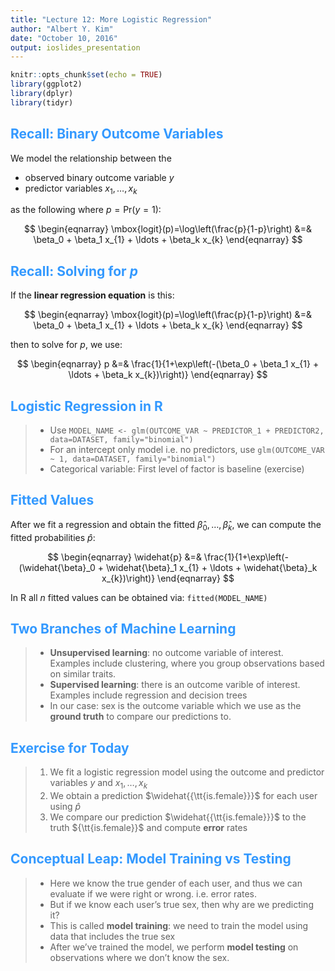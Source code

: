 ```yaml
---
title: "Lecture 12: More Logistic Regression"
author: "Albert Y. Kim"
date: "October 10, 2016"
output: ioslides_presentation
---
```


<style>
h2 { 
 color: #3399ff;		
}
h3 { 
 color: #3399ff;		
}
slides > slide.backdrop {
  background: white;
}
</style>


```r
knitr::opts_chunk$set(echo = TRUE)
library(ggplot2)
library(dplyr)
library(tidyr)
```





## Recall: Binary Outcome Variables

We model the relationship between the

* observed binary outcome variable $y$
* predictor variables $x_1, \ldots, x_k$

as the following where $p = \mbox{Pr}(y = 1)$:

$$
\begin{eqnarray}
\mbox{logit}(p)=\log\left(\frac{p}{1-p}\right) &=& \beta_0 + \beta_1 x_{1} + \ldots  + \beta_k x_{k}
\end{eqnarray}
$$





## Recall: Solving for $p$

If the **linear regression equation** is this:

$$
\begin{eqnarray}
\mbox{logit}(p)=\log\left(\frac{p}{1-p}\right) &=& \beta_0 + \beta_1 x_{1} + \ldots  + \beta_k x_{k}
\end{eqnarray}
$$

then to solve for $p$, we use:

$$
\begin{eqnarray}
p &=& \frac{1}{1+\exp\left(-(\beta_0 + \beta_1 x_{1} + \ldots  + \beta_k x_{k})\right)} 
\end{eqnarray}
$$




## Logistic Regression in R

> * Use `MODEL_NAME <- glm(OUTCOME_VAR ~ PREDICTOR_1 + PREDICTOR2, data=DATASET, family="binomial")`
> * For an intercept only model i.e. no predictors, use `glm(OUTCOME_VAR ~ 1, data=DATASET, family="binomial")`
> * Categorical variable: First level of factor is baseline (exercise)



## Fitted Values

After we fit a regression and obtain the fitted $\widehat{\beta}_0, \ldots, \widehat{\beta}_k$, we can compute the fitted probabilities $\widehat{p}$:

$$
\begin{eqnarray}
\widehat{p} &=& \frac{1}{1+\exp\left(-(\widehat{\beta}_0 + \widehat{\beta}_1 x_{1} + \ldots  + \widehat{\beta}_k x_{k})\right)} 
\end{eqnarray}
$$

In R all $n$ fitted values can be obtained via: `fitted(MODEL_NAME)`





## Two Branches of Machine Learning

> * **Unsupervised learning**: no outcome variable of interest. Examples include clustering, where you group observations based on similar traits.
> * **Supervised learning**: there is an outcome varible of interest. Examples include regression and decision trees
> * In our case: sex is the outcome variable which we use as the **ground truth** to compare our predictions to.



## Exercise for Today

> 1. We fit a logistic regression model using the outcome and predictor variables $y$ and $x_1, \ldots, x_k$
> 1. We obtain a prediction $\widehat{{\tt{is.female}}}$ for each user using $\widehat{p}$
> 1. We compare our prediction $\widehat{{\tt{is.female}}}$ to the truth ${\tt{is.female}}$ and compute **error** rates



## Conceptual Leap: Model Training vs Testing

> * Here we know the true gender of each user, and thus we can evaluate if we were right or wrong. i.e. error rates.
> * But if we know each user's true sex, then why are we predicting it?
> * This is called **model training**: we need to train the model using data that includes the true sex
> * After we've trained the model, we perform **model testing** on observations where we don't know the sex.






